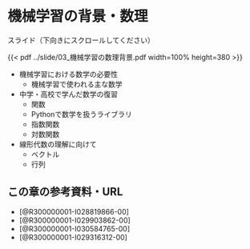 # 機械学習の背景・数理

スライド（下向きにスクロールしてください）

{{< pdf ../slide/03_機械学習の数理背景.pdf width=100% height=380 >}}


- 機械学習における数学の必要性
    - 機械学習で使われる主な数学
- 中学・高校で学んだ数学の復習
    - 関数
    - Pythonで数学を扱うライブラリ
    - 指数関数
    - 対数関数
- 線形代数の理解に向けて
    - ベクトル
    - 行列

## この章の参考資料・URL

- [@R300000001-I028819866-00]
- [@R300000001-I029903862-00]
- [@R300000001-I030584765-00]
- [@R300000001-I029316312-00]
